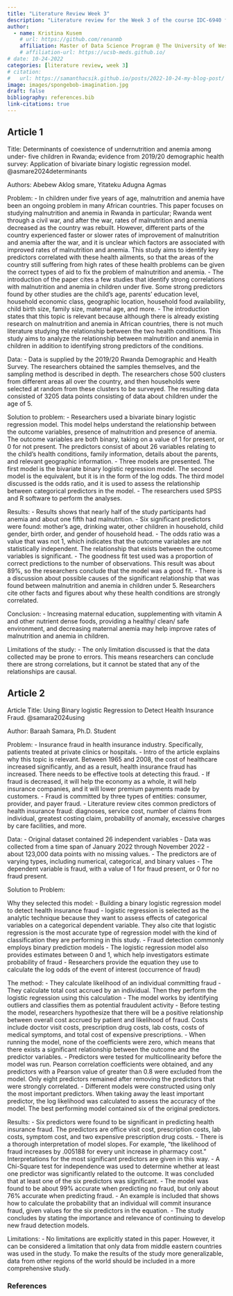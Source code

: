 ```yaml
---
title: "Literature Review Week 3"
description: "Literature review for the Week 3 of the course IDC-6940 for Fall 2025"
author:
  - name: Kristina Kusem
    # url: https://github.com/renanmb
    affiliation: Master of Data Science Program @ The University of West Florida (UWF)
    # affiliation-url: https://ucsb-meds.github.io/
# date: 10-24-2022
categories: [literature review, week 3]
# citation:
#   url: https://samanthacsik.github.io/posts/2022-10-24-my-blog-post/
image: images/spongebob-imagination.jpg
draft: false
bibliography: references.bib
link-citations: true
---
```


## Article 1

Title: Determinants of coexistence of undernutrition and anemia among under- five children in Rwanda; evidence from 2019/20 demographic health survey: Application of bivariate binary logistic regression model. @asmare2024determinants

Authors: Abebew Aklog smare, Yitateku Adugna Agmas

Problem:
- In children under five years of age, malnutrition and anemia have been an ongoing problem in many African countries. This paper focuses on studying malnutrition and anemia in Rwanda in particular; Rwanda went through a civil war, and after the war, rates of malnutrition and anemia decreased as the country was rebuilt. However, different parts of the country experienced faster or slower rates of improvement of malnutrition and anemia after the war, and it is unclear which factors are associated with improved rates of malnutrition and anemia. This study aims to identify key predictors correlated with these health ailments, so that the areas of the country still suffering from high rates of these health problems can be given the correct types of aid to fix the problem of malnutrition and anemia. 
- The introduction of the paper cites a few studies that identify strong correlations with malnutrition and anemia in children under five. Some strong predictors found by other studies are the child’s age, parents’ education level, household economic class, geographic location, household food availability, child birth size, family size, maternal age, and more. 
- The introduction states that this topic is relevant because although there is already existing research on malnutrition and anemia in African countries, there is not much literature studying the relationship between the two health conditions. This study aims to analyze the relationship between malnutrition and anemia in children in addition to identifying strong predictors of the conditions. 

Data:
- Data is supplied by the 2019/20 Rwanda Demographic and Health Survey. The researchers obtained the samples themselves, and the sampling method is described in depth. The researchers chose 500 clusters from different areas all over the country, and then households were selected at random from these clusters to be surveyed. The resulting data consisted of 3205 data points consisting of data about children under the age of 5. 

Solution to problem:
- Researchers used a bivariate binary logistic regression model. This model helps understand the relationship between the outcome variables, presence of malnutrition and presence of anemia. The outcome variables are both binary, taking on a value of 1 for present, or 0 for not present. The predictors consist of about 26 variables relating to the child’s health conditions, family information, details about the parents, and relevant geographic information. 
- Three models are presented. The first model is the bivariate binary logistic regression model. The second model is the equivalent, but it is in the form of the log odds. The third model discussed is the odds ratio, and it is used to assess the relationship between categorical predictors in the model. 
- The researchers used SPSS and R software to perform the analyses. 


Results:
- Results shows that nearly half of the study participants had anemia and about one fifth had malnutrition. 
- Six significant predictors were found: mother’s age, drinking water, other children in household, child gender, birth order, and gender of household head.
- The odds ratio was a value that was not 1, which indicates that the outcome variables are not statistically independent. The relationship that exists between the outcome variables is significant.
- The goodness fit test used was a proportion of correct predictions to the number of observations. This result was about 89%, so the researchers conclude that the model was a good fit.
- There is a discussion about possible causes of the significant relationship that was found between malnutrition and anemia in children under 5. Researchers cite other facts and figures about why these health conditions are strongly correlated. 

Conclusion:
- Increasing maternal education, supplementing with vitamin A and other nutrient dense foods, providing a healthy/ clean/ safe environment, and decreasing maternal anemia may help improve rates of malnutrition and anemia in children.

Limitations of the study:
- The only limitation discussed is that the data collected may be prone to errors. This means researchers can conclude there are strong correlations, but it cannot be stated that any of the relationships are causal.

## Article 2

Article Title: Using Binary logistic Regression to Detect Health Insurance Fraud. @samara2024using

Author: Baraah Samara, Ph.D. Student

Problem: 
- Insurance fraud in health insurance industry. Specifically, patients treated at private clinics or hospitals. 
- Intro of the article explains why this topic is relevant. Between 1965 and 2008, the cost of healthcare increased significantly, and as a result, health insurance fraud has increased. There needs to be effective tools at detecting this fraud.
- If fraud is decreased, it will help the economy as a whole, it will help insurance companies, and it will lower premium payments made by customers. 
- Fraud is committed by three types of entities: consumer, provider, and payer fraud.
- Literature review cites common predictors of health insurance fraud: diagnoses, service cost, number of claims from individual, greatest costing claim, probability of anomaly, excessive charges by care facilities, and more.


Data:
- Original dataset contained 26 independent variables
- Data was collected from a time span of January 2022 through November 2022
- about 123,000 data points with no missing values.
- The predictors are of varying types, including numerical, categorical, and binary values
- The dependent variable is fraud, with a value of 1 for fraud present, or 0 for no fraud present.

Solution to Problem:

Why they selected this model:
- Building a binary logistic regression model to detect health insurance fraud
- logistic regression is selected as the analytic technique because they want to assess effects of categorical variables on a categorical dependent variable. They also cite that logistic regression is the most accurate type of regression model with the kind of classification they are performing in this study.
- Fraud detection commonly employs binary prediction models
- The logistic regression model also provides estimates between 0 and 1, which help investigators estimate probability of fraud
- Researchers provide the equation they use to calculate the log odds of the event of interest (occurrence of fraud)

The method:
- They calculate likelihood of an individual committing fraud
- They calculate total cost accrued by an individual. Then they perform the logistic regression using this calculation
- The model works by identifying outliers and classifies them as potential fraudulent activity
- Before testing the model, researchers hypothesize that there will be a positive relationship between overall cost accrued by patient and likelihood of fraud. Costs include doctor visit costs, prescription drug costs, lab costs, costs of medical symptoms, and total cost of expensive prescriptions. 
- When running the model, none of the coefficients were zero, which means that there exists a significant relationship between the outcome and the predictor variables. 
- Predictors were tested for multicollinearity before the model was run. Pearson correlation coefficients were obtained, and any predictors with a Pearson value of greater than 0.8 were excluded from the model. Only eight predictors remained after removing the predictors that were strongly correlated.
- Different models were constructed using only the most important predictors. When taking away the least important predictor, the log likelihood was calculated to assess the accuracy of the model. The best performing model contained six of the original predictors. 

Results:
- Six predictors were found to be significant in predicting health insurance fraud. The predictors are office visit cost, prescription costs, lab costs, symptom cost, and two expensive prescription drug costs. 
- There is a thorough interpretation of model slopes. For example, “the likelihood of fraud increases by .005188 for every unit increase in pharmacy cost.” Interpretations for the most significant predictors are given in this way. 
- A Chi-Square test for independence was used to determine whether at least one predictor was significantly related to the outcome. It was concluded that at least one of the six predictors was significant. 
- The model was found to be about 99% accurate when predicting no fraud, but only about 76% accurate when predicting fraud. 
- An example is included that shows how to calculate the probability that an individual will commit insurance fraud, given values for the six predictors in the equation. 
- The study concludes by stating the importance and relevance of continuing to develop new fraud detection models. 

Limitations:
- No limitations are explicitly stated in this paper. However, it can be considered a limitation that only data from middle eastern countries was used in the study. To make the results of the study more generalizable, data from other regions of the world should be included in a more comprehensive study.

### References

::: {#refs}
:::